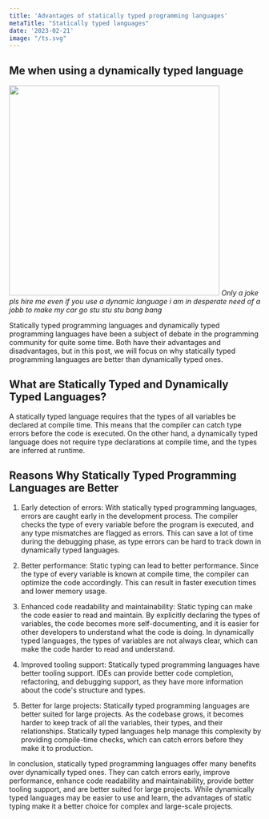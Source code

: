 ```yaml
---
title: 'Advantages of statically typed programming languages'
metaTitle: "Statically typed languages"
date: '2023-02-21'
image: "/ts.svg"
---
```


<h2 id="heading1"> Me when using a dynamically typed language</h2>

<img src="./ehhhhhh.gif" height="420px" width="420px" />
<em>Only a joke pls hire me even if you use a dynamic language i am in desperate need of a jobb to make my car go stu stu stu bang bang</em>

Statically typed programming languages and dynamically typed programming languages have been a subject of debate in the programming community for quite some time. Both have their advantages and disadvantages, but in this post, we will focus on why statically typed programming languages are better than dynamically typed ones.

<h2 id="heading2"> What are Statically Typed and Dynamically Typed Languages?</h2>

A statically typed language requires that the types of all variables be declared at compile time. This means that the compiler can catch type errors before the code is executed. On the other hand, a dynamically typed language does not require type declarations at compile time, and the types are inferred at runtime.

<h2 id="heading3"> Reasons Why Statically Typed Programming Languages are Better </h2>

1. Early detection of errors: With statically typed programming languages, errors are caught early in the development process. The compiler checks the type of every variable before the program is executed, and any type mismatches are flagged as errors. This can save a lot of time during the debugging phase, as type errors can be hard to track down in dynamically typed languages.

2. Better performance: Static typing can lead to better performance. Since the type of every variable is known at compile time, the compiler can optimize the code accordingly. This can result in faster execution times and lower memory usage.

3. Enhanced code readability and maintainability: Static typing can make the code easier to read and maintain. By explicitly declaring the types of variables, the code becomes more self-documenting, and it is easier for other developers to understand what the code is doing. In dynamically typed languages, the types of variables are not always clear, which can make the code harder to read and understand.

4. Improved tooling support: Statically typed programming languages have better tooling support. IDEs can provide better code completion, refactoring, and debugging support, as they have more information about the code's structure and types.

5. Better for large projects: Statically typed programming languages are better suited for large projects. As the codebase grows, it becomes harder to keep track of all the variables, their types, and their relationships. Statically typed languages help manage this complexity by providing compile-time checks, which can catch errors before they make it to production.

In conclusion, statically typed programming languages offer many benefits over dynamically typed ones. They can catch errors early, improve performance, enhance code readability and maintainability, provide better tooling support, and are better suited for large projects. While dynamically typed languages may be easier to use and learn, the advantages of static typing make it a better choice for complex and large-scale projects.

